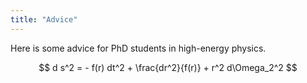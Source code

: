 ```yaml
---
title: "Advice"
---
```


Here is some advice for PhD students in high-energy physics.

$$
d s^2 = - f(r) dt^2 + \frac{dr^2}{f(r)} + r^2 d\Omega_2^2
$$
